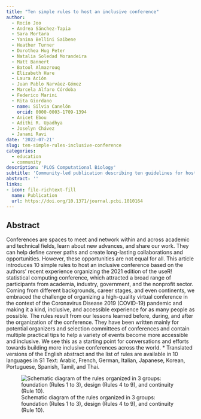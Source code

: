 ```yaml
---
title: "Ten simple rules to host an inclusive conference"
author: 
  - Rocío Joo
  - Andrea Sánchez-Tapia
  - Sara Mortara
  - Yanina Bellini Saibene
  - Heather Turner
  - Dorothea Hug Peter
  - Natalia Soledad Morandeira
  - Matt Bannert
  - Batool Almazrouq
  - Elizabeth Hare
  - Laura Ación
  - Juan Pablo Narváez-Gómez
  - Marcela Alfaro Córdoba
  - Federico Marini
  - Rita Giordano
  - name: Silvia Canelón
    orcid: 0000-0003-1709-1394
  - Anicet Ebou
  - Adithi R. Upadhya
  - Joselyn Chávez
  - Janani Ravi
date: '2022-07-21'
slug: ten-simple-rules-inclusive-conference
categories:
  - education
  - community
description: 'PLOS Computational Biology'
subtitle: 'Community-led publication describing ten guidelines for hosting an inclusive conference'
abstract: ''
links:
- icon: file-richtext-fill
  name: Publication
  url: https://doi.org/10.1371/journal.pcbi.1010164
---
```


## Abstract

Conferences are spaces to meet and network within and across academic and technical fields, learn about new advances, and share our work. They can help define career paths and create long-lasting collaborations and opportunities. However, these opportunities are not equal for all. This article introduces 10 simple rules to host an inclusive conference based on the authors’ recent experience organizing the 2021 edition of the useR! statistical computing conference, which attracted a broad range of participants from academia, industry, government, and the nonprofit sector. Coming from different backgrounds, career stages, and even continents, we embraced the challenge of organizing a high-quality virtual conference in the context of the Coronavirus Disease 2019 (COVID-19) pandemic and making it a kind, inclusive, and accessible experience for as many people as possible. The rules result from our lessons learned before, during, and after the organization of the conference. They have been written mainly for potential organizers and selection committees of conferences and contain multiple practical tips to help a variety of events become more accessible and inclusive. We see this as a starting point for conversations and efforts towards building more inclusive conferences across the world. * Translated versions of the English abstract and the list of rules are available in 10 languages in S1 Text: Arabic, French, German, Italian, Japanese, Korean, Portuguese, Spanish, Tamil, and Thai.

![Schematic diagram of the rules organized in 3 groups: foundation (Rules 1 to 3), design (Rules 4 to 9), and continuity (Rule 10).](featured.png){fig-alt="Foundational: 1) Vision, 2) safe environment, and 3) organizing team. Design: 4) Counter bias, 5) virtual/hybrid, 6) accessibility, 7) language, 8) communication, 9) finance. Continuity: 10) pass the torch"}


